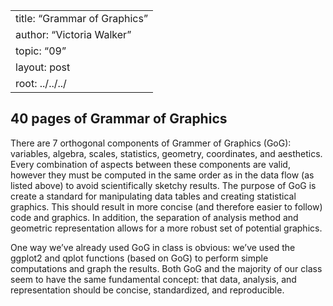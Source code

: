 --
title: "Grammar of Graphics"
author: "Victoria Walker"
topic: "09"
layout: post
root: ../../../
---

## 40 pages of Grammar of Graphics

There are 7 orthogonal components of Grammer of Graphics (GoG): variables, algebra, scales, statistics, geometry, coordinates, and aesthetics. Every combination of aspects between these components are valid, however they must be computed in the same order as in the data flow (as listed above) to avoid scientifically sketchy results. The purpose of GoG is create a standard for manipulating data tables and creating statistical graphics. This should result in more concise (and therefore easier to follow) code and graphics. In addition, the separation of analysis method and geometric representation allows for a more robust set of potential graphics.

One way we've already used GoG in class is obvious: we've used the ggplot2 and qplot functions (based on GoG) to perform simple computations and graph the results. Both GoG and the majority of our class seem to have the same fundamental concept: that data, analysis, and representation should be concise, standardized, and reproducible.